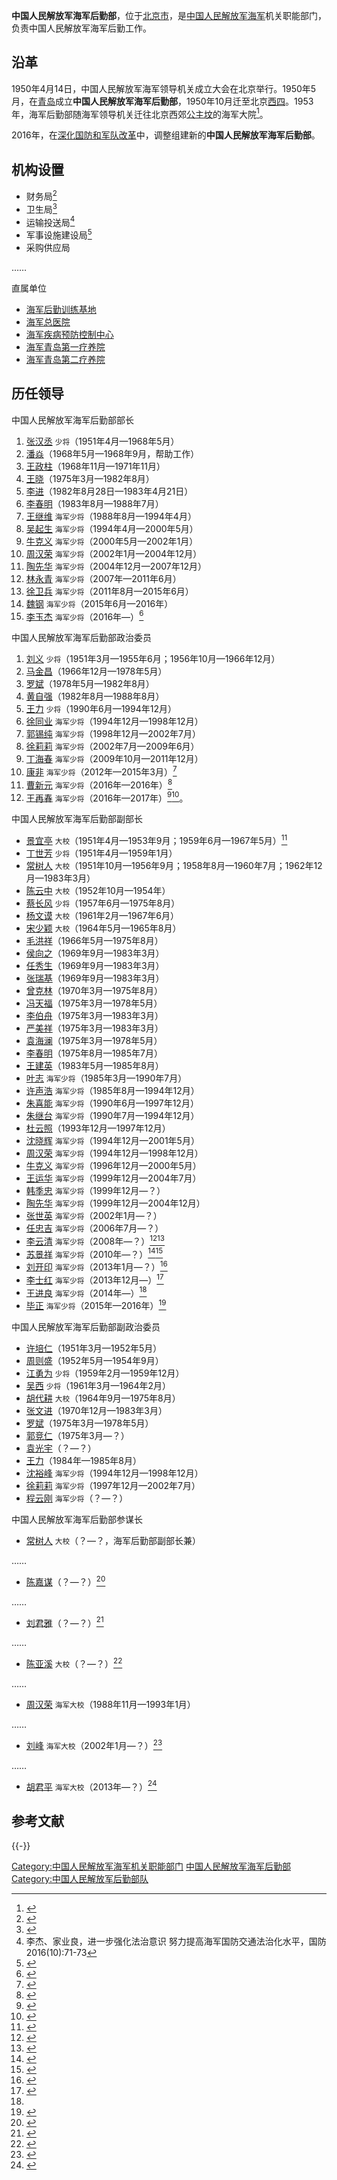 {{Infobox PRCG
|color =navy
|机构名称 = 中国人民解放军海军后勤部
|上级机构 = [[中国人民解放军海军|中国人民解放军海军]]
|机构类型 = 中国人民解放军海军机关职能部门
|军事级别 = 
|标志1 = China Emblem PLA.svg
|标志1说明 = [[中国人民解放军军徽|中国人民解放军军徽]]
|职位1 = 部长
|人员1 = [[李玉杰|李玉杰]]
|衔级1 = [[中国人民解放军少将|海军少将]]
|职位2 = 政治委员
|人员2 = [[杨志亮|杨志亮]]
|衔级2 = [[中国人民解放军少将|海军少将]]
|职位3 =
|人员3 =
|职位4 =
|人员4 =
|地址1 = [[北京市|北京市]]
|成立时间 = 2016年
|a=
|b=
|c=
|d=
|E=
|e=
}}

'''中国人民解放军海军后勤部'''，位于[[北京市|北京市]]，是[[中国人民解放军海军|中国人民解放军海军]]机关职能部门，负责中国人民解放军海军后勤工作。

==沿革==
1950年4月14日，中国人民解放军海军领导机关成立大会在北京举行。1950年5月，在[[青岛|青岛]]成立'''中国人民解放军海军后勤部'''，1950年10月迁至北京[[西四|西四]]。1953年，海军后勤部随海军领导机关迁往北京西郊[[公主坟|公主坟]]的海军大院<ref>{{Cite web|url =http://cnpitc.com.cn/m/cjws/m/21171.shtml|title =从“旱鸭子”到“水龙王”——新中国第一任海军司令上任前后|author =|date =|publisher =现代阅读2007年第10期|language =|accessdate =|quote =（摘自黄传会、舟欲行，雄风——中国人民海军纪实，学苑出版社，2007年）|deadurl =yes|archiveurl =https://web.archive.org/web/20170220013145/http://cnpitc.com.cn/m/cjws/m/21171.shtml|archivedate =2017-02-20}}</ref>。

2016年，在[[深化国防和军队改革|深化国防和军队改革]]中，调整组建新的'''中国人民解放军海军后勤部'''。

==机构设置==
*财务局<ref>{{Cite web |url = http://www.mof.gov.cn/mofhome/kjs/zhengwuxinxi/gongzuotongzhi/201612/t20161209_2478619.html |title = 2016年全国会计领军（后备）人才培训选拔结果公示 |author =  |date = 2016-12-09 |publisher = 中华人民共和国财政部 |language =  |accessdate =  |quote =  |archive-date = 2017-02-20 |archive-url = https://web.archive.org/web/20170220011413/http://www.mof.gov.cn/mofhome/kjs/zhengwuxinxi/gongzuotongzhi/201612/t20161209_2478619.html |dead-url = no }}</ref>
*卫生局<ref>{{Cite web |url = http://navy.81.cn/content/2016-06/22/content_7113718.htm |title = 中国海军在国际合作和减灾救援行动中扮演着重要角色 |author =  |date = 2016-06-22 |publisher = 中国海军 |language =  |accessdate =  |quote =  |archive-date = 2017-02-20 |archive-url = https://web.archive.org/web/20170220014943/http://navy.81.cn/content/2016-06/22/content_7113718.htm |dead-url = no }}</ref>
*运输投送局<ref>李杰、家业良，进一步强化法治意识 努力提高海军国防交通法治化水平，国防2016(10):71-73</ref>
*军事设施建设局<ref>{{Cite web  |url =http://www.bjjs.gov.cn/bjjs/fwgl/fwzscqgl/tzgg/325437/index.shtml  |title =单位名称变更公告  |author =  |date =2016-04-18  |publisher =北京市住房和城乡建设委员会  |language =  |accessdate =  |quote =  |archive-url =https://web.archive.org/web/20170220014240/http://www.bjjs.gov.cn/bjjs/fwgl/fwzscqgl/tzgg/325437/index.shtml  |archive-date =2017-02-20  |dead-url =yes  }}</ref>
*采购供应局
……

;直属单位
*[[中国人民解放军海军后勤训练基地|海军后勤训练基地]]
*[[中国人民解放军海军总医院|海军总医院]]
*[[中国人民解放军海军疾病预防控制中心|海军疾病预防控制中心]]
*[[中国人民解放军海军青岛第一疗养院|海军青岛第一疗养院]]
*[[中国人民解放军海军青岛第二疗养院|海军青岛第二疗养院]]

==历任领导==
{{col-begin}}
{{col-2}}
;中国人民解放军海军后勤部部长
#[[张汉丞|张汉丞]] <small>少将</small>（1951年4月—1968年5月）
#[[潘焱|潘焱]]（1968年5月—1968年9月，帮助工作）
#[[王政柱|王政柱]]（1968年11月—1971年11月）
#[[王晓|王晓]]（1975年3月—1982年8月）
#[[李进|李进]]（1982年8月28日—1983年4月21日）
#[[李春明|李春明]]（1983年8月—1988年7月）
#[[王继维|王继维]] <small>海军少将</small>（1988年8月—1994年4月）
#[[吴起生|吴起生]] <small>海军少将</small>（1994年4月—2000年5月）
#[[牛克义|牛克义]] <small>海军少将</small>（2000年5月—2002年1月）
#[[周汉荣|周汉荣]] <small>海军少将</small>（2002年1月—2004年12月）
#[[陶先华|陶先华]] <small>海军少将</small>（2004年12月—2007年12月）
#[[林永青|林永青]] <small>海军少将</small>（2007年—2011年6月）
#[[徐卫兵|徐卫兵]] <small>海军少将</small>（2011年8月—2015年6月）
#[[魏钢_(海军少将)|魏钢]] <small>海军少将</small>（2015年6月—2016年）
#[[李玉杰|李玉杰]] <small>海军少将</small>（2016年—）<ref>{{Cite web  |url =http://mil.sohu.com/20160511/n448780043.shtml  |title =李玉杰履新海军后勤部部长 5年内4次调动  |author =  |date =2016-05-11  |publisher =搜狐  |language =  |accessdate =  |quote =  |archive-date =2019-06-09  |archive-url =https://web.archive.org/web/20190609121007/http://mil.sohu.com/20160511/n448780043.shtml  |dead-url =no  }}</ref>

{{col-2}}
;中国人民解放军海军后勤部政治委员
#[[刘义|刘义]] <small>少将</small>（1951年3月—1955年6月；1956年10月—1966年12月）
#[[马金昌|马金昌]]（1966年12月—1978年5月）
#[[罗斌|罗斌]]（1978年5月—1982年8月）
#[[黄自强|黄自强]]（1982年8月—1988年8月）
#[[王力_(海军后勤部)|王力]] <small>少将</small>（1990年6月—1994年12月）
#[[徐同业|徐同业]] <small>海军少将</small>（1994年12月—1998年12月）
#[[郭锡纯|郭锡纯]] <small>海军少将</small>（1998年12月—2002年7月）
#[[徐莉莉|徐莉莉]] <small>海军少将</small>（2002年7月—2009年6月）
#[[丁海春|丁海春]] <small>海军少将</small>（2009年10月—2011年12月）
#[[康非|康非]] <small>海军少将</small>（2012年—2015年3月）<ref>{{Cite web |url = http://www.thepaper.cn/newsDetail_forward_1315786 |title = 海军人事调整：朱谦、康非两位少将已出任政治部副主任 |author =  |date = 2015-03-28 |publisher = 澎湃新闻 |language =  |accessdate =  |quote =  |archive-date = 2020-11-05 |archive-url = https://web.archive.org/web/20201105072227/http://www.thepaper.cn/newsDetail_forward_1315786 |dead-url = no }}</ref>
#[[曹新元|曹新元]] <small>海军少将</small>（2016年—2016年）<ref name=cao>{{Cite web |url = http://www.thepaper.cn/newsDetail_forward_1433281 |title = 曹新元任海军后勤保障部政委，王进良任副部长 |author =  |date = 2016-02-18 |publisher = 澎湃新闻 |language =  |accessdate =  |quote =  |archive-date = 2020-11-05 |archive-url = https://web.archive.org/web/20201105064518/http://www.thepaper.cn/newsDetail_forward_1433281 |dead-url = no }}</ref>
#[[王再春|王再春]] <small>海军少将</small>（2016年—2017年）<ref>{{Cite web |url = http://news.163.com/16/0602/16/BOINRBCL00014AED.html |title = 海军后勤部政委易将：王再春接棒曹新元 |author =  |date = 2016-06-02 |publisher = 网易 |language =  |accessdate =  |quote =  |archive-url = https://web.archive.org/web/20170220092128/http://news.163.com/16/0602/16/BOINRBCL00014AED.html |archive-date = 2017-02-20 |dead-url = yes }}</ref><ref>{{Cite web |url = http://www.thepaper.cn/newsDetail_forward_1728162 |title = 海军后勤部原政委王再春调任东海舰队航空兵政委 |author =  |date = 2017-07-08 |publisher = 澎湃新闻 |language =  |accessdate =  |quote =  |archive-date = 2020-11-04 |archive-url = https://web.archive.org/web/20201104132230/http://www.thepaper.cn/newsDetail_forward_1728162 |dead-url = no }}</ref>。

{{col-end}}

{{col-begin}}
{{col-2}}
;中国人民解放军海军后勤部副部长
*[[景宜亭|景宜亭]] <small>大校</small>（1951年4月—1953年9月；1959年6月—1967年5月）<ref>{{Cite web|url =http://www.zbda.gov.cn/webwz/danganju/shiliaogongbu47.htm|title =景宜亭|author =|date =|publisher =周村区档案馆|language =|accessdate =2017-02-19|quote =|deadurl =yes|archiveurl =https://web.archive.org/web/20170220011917/http://www.zbda.gov.cn/webwz/danganju/shiliaogongbu47.htm|archivedate =2017-02-20}}</ref>
*[[丁世芳|丁世芳]] <small>少将</small>（1951年4月—1959年1月）
*[[常树人|常树人]] <small>大校</small>（1951年10月—1956年9月；1958年8月—1960年7月；1962年12月—1983年3月）
*[[陈云中|陈云中]] <small>大校</small>（1952年10月—1954年）
*[[蔡长风|蔡长风]] <small>少将</small>（1957年6月—1975年8月）
*[[杨文谟|杨文谟]] <small>大校</small>（1961年2月—1967年6月）
*[[宋少颖|宋少颖]] <small>大校</small>（1964年5月—1965年8月）
*[[毛洪祥|毛洪祥]]（1966年5月—1975年8月）
*[[侯向之|侯向之]]（1969年9月—1983年3月）
*[[任秀生|任秀生]]（1969年9月—1983年3月）
*[[张瑞基|张瑞基]]（1969年9月—1983年3月）
*[[曾克林|曾克林]]（1970年3月—1975年8月）
*[[冯天福|冯天福]]（1975年3月—1978年5月）
*[[李伯舟|李伯舟]]（1975年3月—1983年3月）
*[[严美祥|严美祥]]（1975年3月—1983年3月）
*[[袁海澜|袁海澜]]（1975年3月—1978年5月）
*[[李春明|李春明]]（1975年8月—1985年7月）
*[[王建英|王建英]]（1983年5月—1985年8月）
*[[叶志|叶志]] <small>海军少将</small>（1985年3月—1990年7月）
*[[许声浩|许声浩]] <small>海军少将</small>（1985年8月—1994年12月）
*[[朱喜能|朱喜能]] <small>海军少将</small>（1990年6月—1997年12月）
*[[朱继台|朱继台]] <small>海军少将</small>（1990年7月—1994年12月）
*[[杜云照|杜云照]]（1993年12月—1997年12月）
*[[沈晓辉|沈晓辉]] <small>海军少将</small>（1994年12月—2001年5月）
*[[周汉荣|周汉荣]] <small>海军少将</small>（1994年12月—1998年12月）
*[[牛克义|牛克义]] <small>海军少将</small>（1996年12月—2000年5月）
*[[王运华|王运华]] <small>海军少将</small>（1999年12月—2004年7月）
*[[韩季忠|韩季忠]] <small>海军少将</small>（1999年12月—？）
*[[陶先华|陶先华]] <small>海军少将</small>（1999年12月—2004年12月）
*[[张世英|张世英]] <small>海军少将</small>（2002年1月—？）
*[[任忠吉|任忠吉]] <small>海军少将</small>（2006年7月—？）
*[[李云清|李云清]] <small>海军少将</small>（2008年—？）<ref>{{Cite web  |url =http://navy.81.cn/content/2012-07/04/content_4935002.htm  |title =专访海军后勤部李云清副部长  |author =  |date =2012-07-04  |publisher =中国军网  |language =  |accessdate =  |quote =  |archive-date =2020-11-05  |archive-url =https://web.archive.org/web/20201105033443/http://navy.81.cn/content/2012-07/04/content_4935002.htm  |dead-url =no  }}</ref><ref>{{Cite web |url = http://news.sina.com.cn/o/2009-08-02/031016051725s.shtml |title = 21名军官警官获晋升 |author =  |date = 2009-08-02 |publisher = 新浪 |language =  |accessdate =  |quote =  |archive-date = 2020-11-05 |archive-url = https://web.archive.org/web/20201105064906/http://news.sina.com.cn/o/2009-08-02/031016051725s.shtml |dead-url = no }}</ref>
*[[苏景祥|苏景祥]] <small>海军少将</small>（2010年—？）<ref>{{Cite web |url = http://lady.163.com/10/0811/16/6DQQ399600262IEA.html |title = 心系新生命婴幼儿护理家庭教育工程大课堂开课 |author =  |date = 2010-08-11 |publisher = 网易 |language =  |accessdate =  |quote =  |archive-date = 2020-11-05 |archive-url = https://web.archive.org/web/20201105034023/http://lady.163.com/10/0811/16/6DQQ399600262IEA.html |dead-url = no }}</ref><ref>{{Cite web |url = http://news.sina.com.cn/w/2011-11-16/063023472939.shtml |title = 二军大与海军签署合作协议 |author =  |date = 2011-11-16 |publisher = 新浪 |language =  |accessdate =  |quote =  |archive-date = 2019-06-08 |archive-url = https://web.archive.org/web/20190608144828/http://news.sina.com.cn/w/2011-11-16/063023472939.shtml |dead-url = no }}</ref>
*[[刘开印|刘开印]] <small>海军少将</small>（2013年1月—？）<ref>{{Cite web |url = http://qd.ifeng.com/qingdaoyinxiang/detail_2013_02/17/585158_0.shtml |title = 三舰齐发直指亚丁湾 海军护航编队青岛起航 |author =  |date = 2013-02-17 |publisher = 凤凰网 |language =  |accessdate =  |quote =  |archive-date = 2020-11-05 |archive-url = https://web.archive.org/web/20201105075235/http://qd.ifeng.com/qingdaoyinxiang/detail_2013_02/17/585158_0.shtml |dead-url = no }}</ref>
*[[李士红|李士红]] <small>海军少将</small>（2013年12月—）<ref>{{Cite web |url = http://news.163.com/15/0817/21/B18J32AN00014AED.html |title = 总政治部组织部领导班子再调整，商亚恒任副部长 |author =  |date = 2015-08-17 |publisher = 网易 |language =  |accessdate =  |quote =  |archive-url = https://web.archive.org/web/20170220014120/http://news.163.com/15/0817/21/B18J32AN00014AED.html |archive-date = 2017-02-20 |dead-url = yes }}</ref>
*[[王进良|王进良]] <small>海军少将</small>（2014年—）<ref name=cao/>
*[[毕正|毕正]] <small>海军少将</small>（2015年—2016年）<ref>{{Cite web |url = http://ghxy.hhu.edu.cn/s/69/t/195/ff/c6/info131014.htm |title = 朱拓书记徐辉校长一行访问海军后勤部军港机场营房部 |author =  |date = 2015-04-09 |publisher = 河海大学 |language =  |accessdate =  |quote =  |archive-date = 2017-02-20 |archive-url = https://web.archive.org/web/20170220012737/http://ghxy.hhu.edu.cn/s/69/t/195/ff/c6/info131014.htm |dead-url = no }}</ref>

{{col-2}}
;中国人民解放军海军后勤部副政治委员
*[[许培仁|许培仁]]（1951年3月—1952年5月）
*[[周则盛|周则盛]]（1952年5月—1954年9月）
*[[江勇为|江勇为]] <small>少将</small>（1959年2月—1959年12月）
*[[吴西|吴西]] <small>少将</small>（1961年3月—1964年2月）
*[[胡代耕|胡代耕]] <small>大校</small>（1964年9月—1975年8月）
*[[张文进|张文进]]（1970年12月—1983年3月）
*[[罗斌|罗斌]]（1975年3月—1978年5月）
*[[郭竞仁|郭竞仁]]（1975年3月—？）
*[[袁光宇_(海军)|袁光宇]]（？—？）
*[[王力_(海军后勤部)|王力]]（1984年—1985年8月）
*[[沈裕峰|沈裕峰]] <small>海军少将</small>（1994年12月—1998年12月）
*[[徐莉莉|徐莉莉]] <small>海军少将</small>（1997年12月—2002年7月）
*[[程云刚|程云刚]] <small>海军少将</small>（？—？）

;中国人民解放军海军后勤部参谋长
*[[常树人|常树人]] <small>大校</small>（？—？，海军后勤部副部长兼）
……
*[[陈嘉谋|陈嘉谋]]（？—？）<ref>{{Cite web |url = http://cpc.people.com.cn/n/2012/1123/c87393-19677598.html |title = 陈嘉谋同志逝世 |author =  |date = 2012-11-23 |publisher = 中国共产党新闻网 |language =  |accessdate =  |quote =  |archive-date = 2020-11-05 |archive-url = https://web.archive.org/web/20201105062649/http://cpc.people.com.cn/n/2012/1123/c87393-19677598.html |dead-url = no }}</ref>
……
*[[刘君雅|刘君雅]]（？—？）<ref>{{Cite web|url =http://www.xiajin.gov.cn/n708902/n816463/n914359/c933813/content.html|title =刘君雅|author =|date =2012-04-20|publisher =中国夏津|language =|accessdate =|quote =|deadurl =yes|archiveurl =https://web.archive.org/web/20170220010857/http://www.xiajin.gov.cn/n708902/n816463/n914359/c933813/content.html|archivedate =2017-02-20}}</ref>
……
*[[陈亚溪|陈亚溪]] <small>大校</small>（？—？）<ref>{{Cite web  |url =http://www.yxxxxw.com/bencandy.php?fid=25&aid=892&page=5  |title =云霄县志  |author =云霄县地方志编纂委员会编  |date =1999年  |publisher =方志出版社  |language =  |accessdate =  |quote =云霄历代职官名表(五)  |archive-url =https://web.archive.org/web/20170220014152/http://www.yxxxxw.com/bencandy.php?fid=25&aid=892&page=5  |archive-date =2017-02-20  |dead-url =yes  }}</ref>
……
*[[周汉荣|周汉荣]] <small>海军大校</small>（1988年11月—1993年1月）
……
*[[刘峰_(海军后勤部)|刘峰]] <small>海军大校</small>（2002年1月—？）<ref>{{Cite web |url = http://www.dongfangyi.org/tuozhanshiye/zhonghuarencaiku/junrentuozhan/xiaoguan/2016-02-05/34083.html |title = 东方毅团队向原海军后勤部参谋长刘峰大校学习 |author =  |date = 2016-02-05 |publisher = 拓展文化协会 |language =  |accessdate =  |quote =  |archive-url = https://web.archive.org/web/20170220015528/http://www.dongfangyi.org/tuozhanshiye/zhonghuarencaiku/junrentuozhan/xiaoguan/2016-02-05/34083.html |archive-date = 2017-02-20 |dead-url = yes }}</ref>
……
*[[胡君平|胡君平]] <small>海军大校</small>（2013年—？）<ref>{{Cite web  |url =http://mil.news.sina.com.cn/2013-05-30/0904726402.html  |title =山东军民举行联合演练做好应对朝核危机准备  |author =  |date =2013-05-30  |publisher =新浪  |language =  |accessdate =  |quote =  |archive-date =2020-11-05  |archive-url =https://web.archive.org/web/20201105083038/http://mil.news.sina.com.cn/2013-05-30/0904726402.html  |dead-url =no  }}</ref>

{{col-end}}

== 参考文献 ==
{{Reflist|30em}}

{{-}}
{{中国人民解放军海军}}

[[Category:中国人民解放军海军机关职能部门|Category:中国人民解放军海军机关职能部门]]
[[Category:中国人民解放军海军后勤部|]]
[[Category:中国人民解放军后勤部队|Category:中国人民解放军后勤部队]]